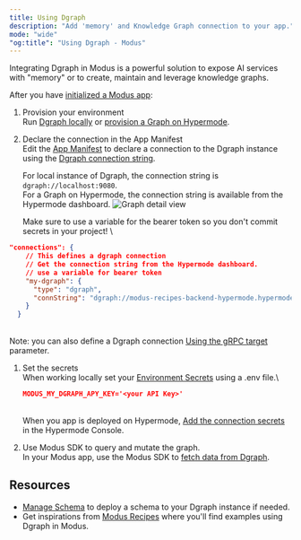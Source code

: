 ```yaml
---
title: Using Dgraph
description: "Add 'memory' and Knowledge Graph connection to your app."
mode: "wide"
"og:title": "Using Dgraph - Modus"
---
```


Integrating Dgraph in Modus is a powerful solution to expose AI services with
"memory" or to create, maintain and leverage knowledge graphs.

After you have [initialized a Modus app](/modus/quickstart):

1. Provision your environment\
   Run [Dgraph locally](/dgraph/quickstart#locally) or
   [provision a Graph on Hypermode](/dgraph/quickstart#on-hypermode).

1. Declare the connection in the App Manifest\
    Edit the [App Manifest](/modus/app-manifest) to declare a connection to the
   Dgraph instance using the
   [Dgraph connection string](/modus/app-manifest#using-a-dgraph-connection-string).

   For local instance of Dgraph, the connection string is
   `dgraph://localhost:9080`.\
    For a Graph on Hypermode, the connection string is available from the
   Hypermode dashboard.
   ![Graph detail view](/images/dgraph/quickstart/graph-details.png)

   Make sure to use a variable for the bearer token so you don't commit secrets
   in your project! \

```json modus.jon with dgraph connection using API_KEY secret
"connections": {
    // This defines a dgraph connection
    // Get the connection string from the Hypermode dashboard.
    // use a variable for bearer token
    "my-dgraph": {
      "type": "dgraph",
      "connString": "dgraph://modus-recipes-backend-hypermode.hypermode.host:443?sslmode=verify-ca&bearertoken={{API_KEY}}"
    }
  }
```

\
Note: you can also define a Dgraph connection
[Using the gRPC target](/modus/app-manifest#using-a-dgraph-grpc-target)
parameter.

1. Set the secrets\
   When working locally set your
   [Environment Secrets](/modus/run-locally#environment-secrets) using a .env
   file.\

   ```json example of .env file for my-dgraph connection
   MODUS_MY_DGRAPH_APY_KEY='<your API Key>'
   ```

   \
   When you app is deployed on Hypermode,
   [Add the connection secrets](/configure-environment#connection-secrets) in
   the Hypermode Console.

1. Use Modus SDK to query and mutate the graph.\
   In your Modus app, use the Modus SDK to
   [fetch data from Dgraph](/modus/data-fetching#dgraph).

## Resources

- [Manage Schema](/graphs/manage-schema) to deploy a schema to your Dgraph
  instance if needed.
- Get inspirations from
  [Modus Recipes](https://github.com/hypermodeinc/modus-recipes) where you'll
  find examples using Dgraph in Modus.
